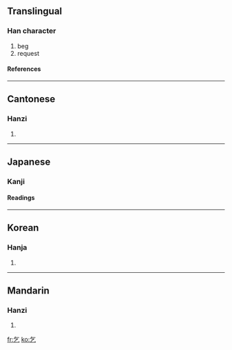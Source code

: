 ==Translingual==
===Han character===
{{Han char|rad=乙|as=02|sn=3|four=8071<sub>7</sub>|canj=人弓 (ON)}}
# beg
# request
====References====
{{Han ref|kx=0084.030|dkj=00170|dj=0170.030|hdz=10050.070|uh=4E5E|ud=20062|bh=A45E|bd=42078}}
----
==Cantonese==
===Hanzi===
{{yue-hanzi|jyut=|y=hat1}}
# {{defn|Cantonese}}
----
==Japanese==
===Kanji===
{{ja-kanji|grade=|rs=乙02}}
====Readings====
{{ja-readings|on=[[こつ]] (kotsu), [[き]] (ki)|kun=[[こう]] (kou), [[こい]] (koi)}}
----
==Korean==
===Hanja===
{{ko-hanja|hangeul=걸, 기|rv=geol, gi|mr=kŏl, ki}}
# {{defn|Korean}}
----
==Mandarin==
===Hanzi===
{{cmn-hanzi|pin=qǐ (qi3)|wg=ch'i<sup>3</sup>|y=}}
# {{defn|Mandarin}}

[[fr:乞]]
[[ko:乞]]